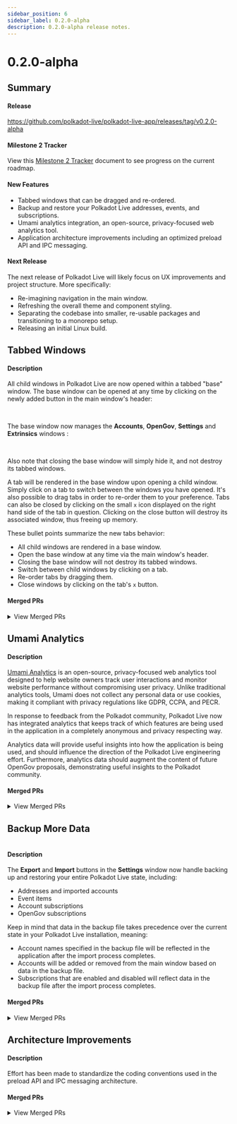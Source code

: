 ```yaml
---
sidebar_position: 6
sidebar_label: 0.2.0-alpha
description: 0.2.0-alpha release notes.
---
```



# 0.2.0-alpha

## Summary

#### Release

https://github.com/polkadot-live/polkadot-live-app/releases/tag/v0.2.0-alpha 

#### Milestone 2 Tracker

View this [Milestone 2 Tracker](https://docs.google.com/spreadsheets/d/1OnDXC8sXcX6DqMHZxLTVo6zQuEkEuZgBTIZHfpDoXLg/edit?usp=sharing) document to see progress on the current roadmap.

#### New Features

- Tabbed windows that can be dragged and re-ordered.
- Backup and restore your Polkadot Live addresses, events, and subscriptions.
- Umami analytics integration, an open-source, privacy-focused web analytics tool. 
- Application architecture improvements including an optimized preload API and IPC messaging.

#### Next Release

The next release of Polkadot Live will likely focus on UX improvements and project structure. More specifically:

- Re-imagining navigation in the main window.
- Refreshing the overall theme and component styling.
- Separating the codebase into smaller, re-usable packages and transitioning to a monorepo setup. 
- Releasing an initial Linux build.

## Tabbed Windows

#### Description

All child windows in Polkadot Live are now opened within a tabbed "base" window. The base window can be opened at any time by clicking on the newly added button in the main window's header:

<Img url="/img/releases/0-2-0-alpha/img-01.jpg" maxHeight="40px" />

<br />The base window now manages the **Accounts**, **OpenGov**, **Settings** and **Extrinsics** windows :

<Img url="/img/releases/0-2-0-alpha/img-02.jpg" maxHeight="240px" />

<br />Also note that closing the base window will simply hide it, and not destroy its tabbed windows.

A tab will be rendered in the base window upon opening a child window. Simply click on a tab to switch between the windows you have opened. It's also possible to drag tabs in order to re-order them to your preference. Tabs can also be closed by clicking on the small `x` icon displayed on the right hand side of the tab in question. Clicking on the close button will destroy its associated window, thus freeing up memory.

These bullet points summarize the new tabs behavior:
- All child windows are rendered in a base window.
- Open the base window at any time via the main window's header.
- Closing the base window will not destroy its tabbed windows.
- Switch between child windows by clicking on a tab.
- Re-order tabs by dragging them.
- Close windows by clicking on the tab's `x` button.

#### Merged PRs

<details>
  <summary>View Merged PRs</summary>
  - [fix: debugging iteration #701](https://github.com/polkadot-live/polkadot-live-app/pull/701)
  - [feat: tabbed child windows #668](https://github.com/polkadot-live/polkadot-live-app/pull/668)
    - [chore: initial tabs context #669](https://github.com/polkadot-live/polkadot-live-app/pull/669)
    - [chore: child window views #670](https://github.com/polkadot-live/polkadot-live-app/pull/670)
    - [chore: base window header #672](https://github.com/polkadot-live/polkadot-live-app/pull/672)
    - [chore: base window dynamic tabs #673](https://github.com/polkadot-live/polkadot-live-app/pull/673)
    - [chore: message ports optimisation #674](https://github.com/polkadot-live/polkadot-live-app/pull/674)
    - [chore: views debugging + devTools hotkey](https://github.com/polkadot-live/polkadot-live-app/pull/675)
    - [fix: base window debugging #676](https://github.com/polkadot-live/polkadot-live-app/pull/676)
    - [chore: tabs styling #677](https://github.com/polkadot-live/polkadot-live-app/pull/677)
</details>

## Umami Analytics

#### Description

[Umami Analytics](https://umami.is/) is an open-source, privacy-focused web analytics tool designed to help website owners track user interactions and monitor website performance without compromising user privacy. Unlike traditional analytics tools, Umami does not collect any personal data or use cookies, making it compliant with privacy regulations like GDPR, CCPA, and PECR.

In response to feedback from the Polkadot community, Polkadot Live now has integrated analytics that keeps track of which features are being used in the application in a completely anonymous and privacy respecting way.

Analytics data will provide useful insights into how the application is being used, and should influence the direction of the Polkadot Live engineering effort. Furthermore, analytics data should augment the content of future OpenGov proposals, demonstrating useful insights to the Polkadot community.

#### Merged PRs

<details>
  <summary>View Merged PRs</summary>
  - [feat: umami integration #680](https://github.com/polkadot-live/polkadot-live-app/pull/680)
    - [feat: custom umami client #699](https://github.com/polkadot-live/polkadot-live-app/pull/699)
</details>

## Backup More Data

<Img url="/img/releases/0-2-0-alpha/img-03.jpg" maxHeight="342px" />

#### Description

The **Export** and **Import** buttons in the **Settings** window now handle backing up and restoring your entire Polkadot Live state, including:

- Addresses and imported accounts
- Event items
- Account subscriptions
- OpenGov subscriptions

Keep in mind that data in the backup file takes precedence over the current state in your Polkadot Live installation, meaning:

- Account names specified in the backup file will be reflected in the application after the import process completes.
- Accounts will be added or removed from the main window based on data in the backup file.
- Subscriptions that are enabled and disabled will reflect data in the backup file after the import process completes.

#### Merged PRs

<details>
  <summary>View Merged PRs</summary>
  - [feat: backup iteration #702](https://github.com/polkadot-live/polkadot-live-app/pull/702)
    - [feat: export events data #703](https://github.com/polkadot-live/polkadot-live-app/pull/703)
    - [feat: import events data #704](https://github.com/polkadot-live/polkadot-live-app/pull/704)
    - [feat: export interval subscriptions #705](https://github.com/polkadot-live/polkadot-live-app/pull/705)
    - [feat: import interval subscriptions #706](https://github.com/polkadot-live/polkadot-live-app/pull/706)
    - [feat: account subscriptions backup #707](https://github.com/polkadot-live/polkadot-live-app/pull/707)
      - [feat: export account subscriptions #708](https://github.com/polkadot-live/polkadot-live-app/pull/708)
      - [feat: import account subscriptions #709](https://github.com/polkadot-live/polkadot-live-app/pull/709)
    - [chore: data backup ux #710](https://github.com/polkadot-live/polkadot-live-app/pull/710)
    - [chore: backup logic changes #711](https://github.com/polkadot-live/polkadot-live-app/pull/711)
    - [chore: data backup context #712](https://github.com/polkadot-live/polkadot-live-app/pull/712)
    - [fix: data backup debugging #713](https://github.com/polkadot-live/polkadot-live-app/pull/713)
  - [chore: backup controller #645](https://github.com/polkadot-live/polkadot-live-app/pull/645)
  - [chore: export + import ledger accounts #643](https://github.com/polkadot-live/polkadot-live-app/pull/643)
</details>

## Architecture Improvements

#### Description

Effort has been made to standardize the coding conventions used in the preload API and IPC messaging architecture.

#### Merged PRs

<details>
  <summary>View Merged PRs</summary>
  - [chore: workspaces ipcs refactor #667](https://github.com/polkadot-live/polkadot-live-app/pull/667)
  - [chore: settings ipcs refactor #666](https://github.com/polkadot-live/polkadot-live-app/pull/666)
  - [chore: connection ipcs refactor #665](https://github.com/polkadot-live/polkadot-live-app/pull/665)
  - [chore: account ipcs refactor #664](https://github.com/polkadot-live/polkadot-live-app/pull/664)
  - [chore: events ipcs refactor #663](https://github.com/polkadot-live/polkadot-live-app/pull/663)
  - [chore: generic subscription task ipcs #662](https://github.com/polkadot-live/polkadot-live-app/pull/662)
  - [chore: main process intervals controller #661](https://github.com/polkadot-live/polkadot-live-app/pull/661)
  - [chore: generic interval task ipcs #660](https://github.com/polkadot-live/polkadot-live-app/pull/660)
</details>